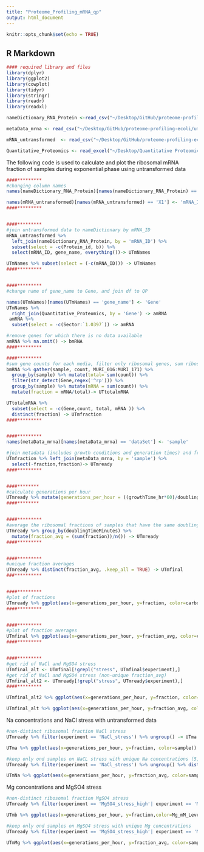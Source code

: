 ```yaml
---
title: "Proteome_Profiling_mRNA_qp"
output: html_document
---
```


```r
knitr::opts_chunk$set(echo = TRUE)
```

## R Markdown

```r
#### required library and files
library(dplyr)
library(ggplot2)
library(cowplot)
library(tidyr)
library(stringr)
library(readr)
library(readxl)

nameDictionary_RNA_Protein <-read_csv("~/Desktop/GitHub/proteome-profiling-ecoli/Files/nameDictionary_RNA_Protein.csv")

metaData_mrna <- read_csv("~/Desktop/GitHub/proteome-profiling-ecoli/umut/metaData_mrna_trT_set00_StcAllEx_SYAN_baseMgAllMg_baseNaAllNa_ExpAllPhase_noFilter_p1Sf_noNorm.csv")

mRNA_untransformed  <- read_csv("~/Desktop/GitHub/proteome-profiling-ecoli/umut/resDf_mrna_trT_set00_StcAllEx_SYAN_baseMgAllMg_baseNaAllNa_ExpAllPhase_noFilter_p1Sf_noNorm.csv")

Quantitative_Proteomics <- read_excel("~/Desktop/Quantitative Proteomics.xlsx")
```

The following code is used to calculate and plot the ribosomal mRNA fraction of samples during exponential phase using untransformed data

```r
####*********
#changing column names 
names(nameDictionary_RNA_Protein)[names(nameDictionary_RNA_Protein) == 'b#'] <- 'b'

names(mRNA_untransformed)[names(mRNA_untransformed) == 'X1'] <- 'mRNA_ID'
####*********


####*********
#join untransformed data to nameDictionary by mRNA_ID
mRNA_untransformed %>% 
  left_join(nameDictionary_RNA_Protein, by = 'mRNA_ID') %>% 
  subset(select = -c(Protein_id, b)) %>% 
  select(mRNA_ID, gene_name, everything())-> UTmNames

UTmNames %>% subset(select = (-c(mRNA_ID))) -> UTmNames
####*********


####*********
#change name of gene_name to Gene, and join df to QP

names(UTmNames)[names(UTmNames) == 'gene_name'] <- 'Gene'
UTmNames %>%
  right_join(Quantitative_Proteomics, by = 'Gene') -> amRNA
 amRNA %>% 
  subset(select = -c(Sector:`1.0397`)) -> amRNA

#remove genes for which there is no data available
amRNA %>% na.omit() -> bmRNA
####*********

####*********
#sum gene counts for each media, filter only ribosomal genes, sum ribosomal gene counts for each media, calculate ribosomal fraction 
bmRNA %>% gather(sample, count, MURI_016:MURI_171) %>% 
  group_by(sample) %>% mutate(total= sum(count)) %>%
  filter(str_detect(Gene,regex('^rp'))) %>% 
  group_by(sample) %>% mutate(mRNA = sum(count)) %>% 
  mutate(fraction = mRNA/total)-> UTtotalmRNA

UTtotalmRNA %>% 
  subset(select = -c(Gene,count, total, mRNA )) %>% 
  distinct(fraction) -> UTmfraction 
####*********


####*********
names(metaData_mrna)[names(metaData_mrna) == 'dataSet'] <- 'sample'

#join metadata (includes growth conditions and generation times) and fraction by sample
UTmfraction %>% left_join(metaData_mrna, by = 'sample') %>% 
  select(-fraction,fraction)-> UTmready
####*********


####********
#calculate generations per hour
UTmready %>% mutate(generations_per_hour = ((growthTime_hr*60)/doublingTimeMinutes)/growthTime_hr) -> UTmready
####********


####*********
#average the ribosomal fractions of samples that have the same doubling time
UTmready %>% group_by(doublingTimeMinutes) %>% 
  mutate(fraction_avg = (sum(fraction))/n()) -> UTmready
####*********


####*********
#unique fraction averages
UTmready %>% distinct(fraction_avg, .keep_all = TRUE) -> UTmfinal
###**********


####*********
#plot of fractions
UTmready %>% ggplot(aes(x=generations_per_hour, y=fraction, color=carbonSource)) + xlab('Generations per Hour') + ylab('Ribosomal Fraction') + geom_point() + geom_text(aes(label=sample),hjust='inward', vjust=1 , size= 5)
####*********


####*********
#plot of fraction averages
UTmfinal %>% ggplot(aes(x=generations_per_hour, y=fraction_avg, color=carbonSource)) + xlab('Generations per Hour') + ylab('mRNA Fraction') + geom_point() + geom_text(aes(label=sample),hjust='inward', vjust=1 , size= 5)
####*********


####*********
#get rid of NaCl and MgSO4 stress 
UTmfinal_alt <- UTmfinal[!grepl("stress", UTmfinal$experiment),]
#get rid of NaCl and MgSO4 stress (non-unique fraction_avg)
UTmfinal_alt2 <- UTmready[!grepl("stress", UTmready$experiment),]
####*********

UTmfinal_alt2 %>% ggplot(aes(x=generations_per_hour, y=fraction, color=carbonSource)) + xlab('Generations per Hour') + ylab('Ribosomal Fraction') + geom_point() + geom_text(aes(label=sample),hjust='inward', vjust=1 , size= 5) 

UTmfinal_alt %>% ggplot(aes(x=generations_per_hour, y=fraction_avg, color=carbonSource)) + xlab('Generations per Hour') + ylab('Ribosomal Fraction') + geom_point() + geom_text(aes(label=sample),hjust='inward', vjust=1 , size= 5)

```

Na concentrations and NaCl stress with untransformed data
```r

#non-distinct ribosomal fraction NaCl stress
UTmready %>% filter(experiment == 'NaCl_stress') %>% ungroup() -> UTma

UTma %>% ggplot(aes(x=generations_per_hour, y=fraction, color=sample)) + xlab('Generations per Hour') + ylab('Ribosomal Fraction') + geom_point() + geom_text(aes(label=Na_mM),hjust='inward', vjust=1 , size= 5) 

#keep only ond samples on NaCL stress with unique Na concentrations (5,100,200,300)
UTmready %>% filter(experiment == 'NaCl_stress') %>% ungroup() %>% distinct(Na_mM, carbonSource,.keep_all = TRUE) -> UTmNa

UTmNa %>% ggplot(aes(x=generations_per_hour, y=fraction_avg, color=sample)) + xlab('Generations per Hour') + ylab('Ribosomal Fraction') + geom_point() + geom_text(aes(label=Na_mM),hjust='inward', vjust=1 , size= 5) 
```


Mg concentrations and MgSO4 stress
``` r
#non-distinct ribosomal fraction MgSO4 stress
UTmready %>% filter(experiment == 'MgSO4_stress_high'| experiment == 'MgSO4_stress_low') %>% ungroup() -> UTmb

UTmb %>% ggplot(aes(x=generations_per_hour, y=fraction,color=Mg_mM_Levels )) + xlab('Generations per Hour') + ylab('Ribosomal Fraction') + geom_point() + geom_text(aes(label=Mg_mM),hjust='inward', vjust=1 , size= 5) 

#keep only ond samples on MgSO4 stress with unique Mg concentrations 
UTmready %>% filter(experiment == 'MgSO4_stress_high'| experiment == 'MgSO4_stress_low') %>% ungroup() %>% distinct(Mg_mM, carbonSource,.keep_all = TRUE) -> UTmMg

UTmMg %>% ggplot(aes(x=generations_per_hour, y=fraction_avg, color=sample)) + xlab('Generations per Hour') + ylab('Ribosomal Fraction') + geom_point() + geom_text(aes(label=Mg_mM),hjust='inward', vjust=1 , size= 5) 

```

